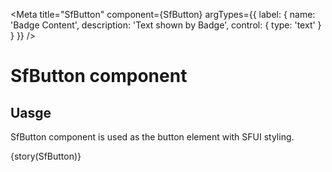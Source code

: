 

<Meta title="SfButton"
  component={SfButton}
  argTypes={{
    label: {
      name: 'Badge Content',
      description: 'Text shown by Badge',
      control: {
        type: 'text'
      }
    }
  }}
/>

# SfButton component 

## Uasge

SfButton component is used as the button element with SFUI styling. 

<Canvas>
  <Story 
    name='Common' 
    inline 
    parameters={params(SfButton)}
  >
    {story(SfButton)}
  </Story>
</Canvas>
<Source id="sfbutton--common" />
<ArgsTable of={SfButton} />